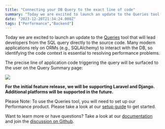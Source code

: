 ```yaml
---
title: "Connecting your DB Query to the exact line of code"
summary: "Today we are excited to launch an update to the Queries tool that will lead developers from the SQL query directly to the source code. Many modern..."
date: "2023-12-20T21:34:24.000Z"
tags: ["Performance","Backend"]
---
```


  Today we are excited to launch an update to the [Queries](https://docs.sentry.io/product/performance/queries/) tool that will lead developers from the SQL query directly to the source code. Many modern applications rely on ORMs (e.g., SQLAlchemy) to interact with the DB, so identifying the code context is essential to resolving performance problems.

The precise line of application code triggering the query will be surfaced to the user on the Query Summary page:

![](https://ik.imagekit.io/launchnotes/production/lpknm4avlfwp3rmz2p9xvm274u3a#t=0.1)

**For the initial feature release, we will be supporting Laravel and Django. Additional platforms will be supported in the future.**

Please Note: To use the Queries tool, you will need to set up our Performance product. Please take a look at our [setup guide](https://docs.sentry.io/product/performance/getting-started/) to get started.

Want to learn more or have questions? Take a look at our [documentation](https://docs.sentry.io/product/performance/queries/) and join the [discussion on Github](https://github.com/getsentry/sentry/discussions/62118).
